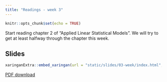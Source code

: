 ```yaml
---
title: "Readings - week 3"
---
```


```r
knitr::opts_chunk$set(echo = TRUE)
```

Start reading chapter 2 of "Applied Linear Statistical Models". We will try to get at least halfway through the chapter this week.

## Slides

```r
xaringanExtra::embed_xaringan(url = "static/slides/03-week/index.html", ratio = "16:9")
```

[PDF download](static/slides/03-week/03-week.pdf)
